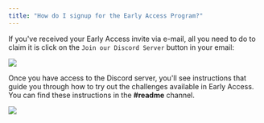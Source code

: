 ```yaml
---
title: "How do I signup for the Early Access Program?"
---
```


If you've received your Early Access invite via e-mail, all you need to do to claim it is click on the `Join our Discord Server` button in your email:

<Frame>
  <img className="w-full" src="/img/claim-early-access.png" />
</Frame>

Once you have access to the Discord server, you'll see instructions that guide you through how to try out the challenges available in Early Access. You can find these instructions in the **#readme** channel.

<Frame>
  <img className="w-full" src="/img/discord-readme.png" />
</Frame>
